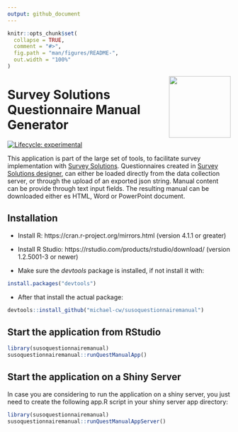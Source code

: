 ```yaml
---
output: github_document
---
```


<!-- README.md is generated from README.Rmd. Please edit that file -->

```r
knitr::opts_chunk$set(
  collapse = TRUE,
  comment = "#>",
  fig.path = "man/figures/README-",
  out.width = "100%"
)
```


<a href='https://docs.mysurvey.solutions/'><img src="man/figures/susotools.png" align="right" height="139" style="float:right; height:139px;"/></a>

# Survey Solutions Questionnaire Manual Generator

<!-- badges: start -->
[![Lifecycle: experimental](https://img.shields.io/badge/lifecycle-experimental-orange.svg)](https://lifecycle.r-lib.org/articles/stages.html#experimental)
<!-- badges: end -->

<div align="justify">
This application is part of the large set of tools, to facilitate survey implementation with
[Survey Solutions](https://docs.mysurvey.solutions/). Questionnaires created in [Survey Solutions designer](https://designer.mysurvey.solutions/), can either be loaded directly from the data collection server, or through the upload of an exported json string. Manual content can be provide through text input fields. The resulting manual can be downloaded either es HTML, Word or PowerPoint document.

## Installation

* Install R: https://cran.r-project.org/mirrors.html (version 4.1.1 or greater)

* Install R Studio: https://rstudio.com/products/rstudio/download/ (version 1.2.5001-3 or newer)

* Make sure the *devtools* package is installed, if not install it with:

```r
install.packages("devtools")

```


* After that install the actual package:

```r
devtools::install_github("michael-cw/susoquestionnairemanual")

```

## Start the application from RStudio

```r
library(susoquestionnairemanual)
susoquestionnairemanual::runQuestManualApp()

```


## Start the application on a Shiny Server

In case you are considering to run the application on a shiny server, you just need to create the following app.R script in your shiny server app directory:

```r
library(susoquestionnairemanual)
susoquestionnairemanual::runQuestManualAppServer()

```

</div>
